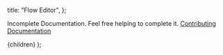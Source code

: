 
  title: "Flow Editor",
};

Incomplete Documentation. Feel free helping to complete it. [Contributing Documentation](/docs/Contributing/documentation)

  <DocLayout meta={meta}>
    <Card>
      <CardContent>{children}</CardContent>
    </Card>
  </DocLayout>
);

